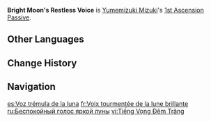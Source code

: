 {{Talent Infobox
|image         = Talent Bright Moon's Restless Voice.png
|character     = Yumemizuki Mizuki
|type          = 1st Ascension Passive
|info          = When Yumemizuki Mizuki triggers [[Swirl]] while in her Dreamdrifter state, Dreamdrifter's duration increases by 2.5s. This effect can trigger once every 0.3s for a maximum of 2 times per Dreamdrifter state.
|scale_att1    = 
|scale_att2    = 
|utility1      = Duration Increase
|utility2      = 
}}
'''Bright Moon's Restless Voice''' is [[Yumemizuki Mizuki]]'s [[1st Ascension Passive]].
<!--
==Gameplay Notes==
-->
==Other Languages==
{{Other Languages
|en       = Bright Moon's Restless Voice
|zhs      = 名月浮声
|zhs_rm   = Míngyuè Fúshēng
|zht      = 名月浮聲
|zht_rm   = Míngyuè Fúshēng
|zh_tl    = 
|ja       = 名月浮声
|ja_rm    = Meigetsu Fusei{{Assumed}}
|ja_tl    = 
|ko       = 일렁이는 달
|ko_rm    = 
|ko_tl    = 
|es       = Voz trémula de la luna
|es_tl    = The Moon's Trembling Voice
|fr       = Voix tourmentée de la lune brillante
|fr_tl    = Bright Moon's Tormented Voice
|ru       = Беспокойный голос яркой луны
|ru_tl    = 
|th       = The Bright Moon's Restless Voice
|th_rm    = 
|th_tl    = 
|vi       = Tiếng Vọng Đêm Trăng
|vi_tl    = 
|de       = Ruhelose Stimme des hellen Mondes
|de_tl    = Bright Moon's Restless Voice
|id       = Bright Moon's Restless Voice
|pt       = A Voz Inquieta da Lua Brilhante
|pt_tl    = 
|tr       = Parlak Ayın Huzursuz Sesi
|tr_tl    = 
|it       = Voce irrequieta della luna splendente
|it_tl    = 
}}

==Change History==
{{Change History|5.4}}

==Navigation==
{{Talent Navbox|Yumemizuki Mizuki}}

[[es:Voz trémula de la luna]]
[[fr:Voix tourmentée de la lune brillante]]
[[ru:Беспокойный голос яркой луны]]
[[vi:Tiếng Vọng Đêm Trăng]]